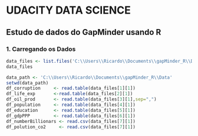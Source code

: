 # UDACITY DATA SCIENCE

## Estudo de dados do GapMinder usando R

### 1. Carregando os Dados

```r
data_files <- list.files('C:\\Users\\Ricardo\\Documents\\gapMinder_R\\Data')
data_files
```
```r
data_path <- 'C:\\Users\\Ricardo\\Documents\\gapMinder_R\\Data'
setwd(data_path)
df_corruption     <- read.table(data_files[1][1])
df_life_exp       <-read.table(data_files[2][1])
df_oil_prod       <- read.table(data_files[3][1],sep=",")
df_population     <- read.table(data_files[4][1])
df_education      <- read.table(data_files[5][1])
df_gdpPPP         <- read.table(data_files[6][1])
df_numberBillionars <- read.csv(data_files[7][1])
df_polution_co2     <- read.csv(data_files[7][1])
```

